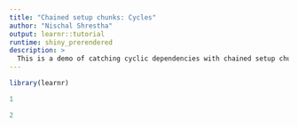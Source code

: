 ```yaml
---
title: "Chained setup chunks: Cycles"
author: "Nischal Shrestha"
output: learnr::tutorial
runtime: shiny_prerendered 
description: >
  This is a demo of catching cyclic dependencies with chained setup chunks starting from an exercise chunk.
--- 
```


```r
library(learnr)
```

```r
1

```

```r
2
```


